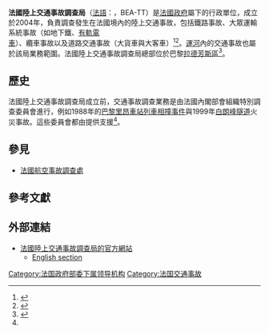 '''法國陸上交通事故調查局'''（[[法語|法語]]：{{lang|fr|Bureau d'Enquêtes sur les Accidents de Transport Terrestre}}，BEA-TT）是[[法國政府|法國政府]]屬下的行政單位，成立於2004年，負責調查發生在法國境內的陸上交通事故，包括鐵路事故、大眾運輸系統事故（如地下鐵、[[有軌電車|有軌電車]]）、纜車事故以及道路交通事故（大貨車與大客車）<ref>{{cite web|url=http://www.bea-tt.equipement.gouv.fr/IMG/pdf/RapAct2008_ENG_cle55b757.pdf|title=Annual Report|format=pdf|language=en|year=2008|publisher=French Land Transport Accident Investigation Bureau|accessdate=2010-06-29|archive-date=2015-04-21|archive-url=https://www.webcitation.org/6XxTtLYVV?url=http://www.bea-tt.equipement.gouv.fr/IMG/pdf/RapAct2008_ENG_cle55b757.pdf|dead-url=no}}</ref><ref name="BEA-TT_English1">{{cite web |title=Land transport accident investigation bureau (BEA-TT) |url=http://www.bea-tt.equipement.gouv.fr/_affiche_article.php3?id_article=33 |publisher=French Land Transport Accident Investigation Bureau |language=fr |accessdate=2009-07-24 |archive-date=2015-11-17 |archive-url=https://web.archive.org/web/20151117034217/http://www.bea-tt.equipement.gouv.fr/_affiche_article.php3?id_article=33 |dead-url=no }}</ref>。[[運河|運河]]內的交通事故也屬於該局業務範圍。法國陸上交通事故調查局總部位於巴黎[[拉德芳斯|拉德芳斯區]]<ref>{{cite web|url=http://www.bea-tt.equipement.gouv.fr/rubrique.php3?id_rubrique=7|title=Land transport accident investigation bureau (BEA-TT)|publisher=Bureau d'Enquêtes sur les Accidents de Transport Terrestre|language=en|date=2012-02-17|accessdate=2013-07-14|archive-date=2014-12-31|archive-url=https://web.archive.org/web/20141231152335/http://www.bea-tt.equipement.gouv.fr/rubrique.php3?id_rubrique=7|dead-url=no}}</ref>。

== 歷史 ==
法國陸上交通事故調查局成立前，交通事故調查業務是由法國內閣部會組織特別調查委員會進行，例如1988年的[[巴黎里昂車站列車相撞事件|巴黎里昂車站列車相撞事件]]與1999年[[白朗峰隧道|白朗峰隧道]]火災事故。這些委員會都由{{link-en|國家路橋委員會|Conseil général des ponts et chaussées}}提供支援<ref name="BEA-TT_English1"/>。

== 參見 ==
* [[法國航空事故調查處|法國航空事故調查處]]

== 參考文獻 ==
{{reflist}}

== 外部連結 ==
* [https://web.archive.org/web/20090420135314/http://www.bea-tt.equipement.gouv.fr/ 法國陸上交通事故調查局的官方網站] {{fr}}
** [http://www.bea-tt.equipement.gouv.fr/rubrique.php3?id_rubrique=35 English section] {{en}}

[[Category:法国政府部委下属领导机构|Category:法国政府部委下属领导机构]]
[[Category:法国交通事故|Category:法国交通事故]]